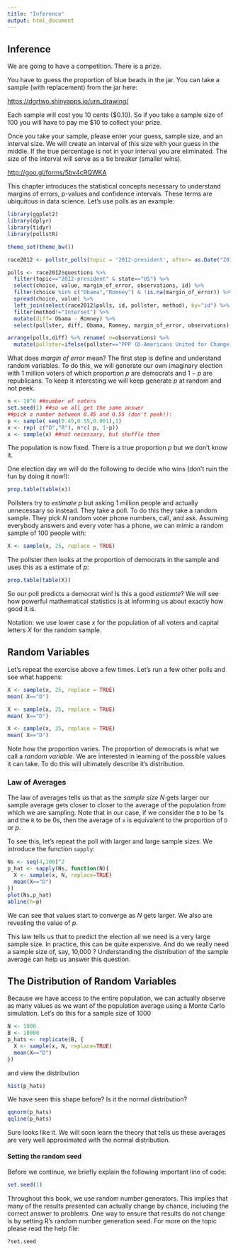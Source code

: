 ```yaml
---
title: "Inference"
output: html_document
---
```


## Inference 

We are going to have a competition. There is a prize.

You have to guess the proportion of blue beads in the jar. You can take a sample (with replacement)
from the jar here:

[https://dgrtwo.shinyapps.io/urn_drawing/](https://dgrtwo.shinyapps.io/urn_drawing/)

Each sample will cost you 10 cents ($0.10). So if you take a sample size of 100 you will have to pay me $10 to collect your prize. 

Once you take your sample, please enter your guess, sample size, and an interval size. We will create an interval of this size with your guess in the middle. If the true percentage is not in your interval you are eliminated. The size of the interval will serve as a tie breaker (smaller wins).

[http://goo.gl/forms/5bv4cRQWKA](http://goo.gl/forms/5bv4cRQWKA)



This chapter introduces the statistical concepts necessary to understand margins of errors, p-values and confidence intervals. These terms are ubiquitous in data science. Let's use polls as an example:


```r
library(ggplot2)
library(dplyr)
library(tidyr)
library(pollstR)

theme_set(theme_bw())

race2012 <- pollstr_polls(topic = '2012-president', after= as.Date("2012-11-3"), max_pages = Inf)

polls <- race2012$questions %>% 
  filter(topic=="2012-president" & state=="US") %>% 
  select(choice, value, margin_of_error, observations, id) %>% 
  filter(choice %in% c("Obama","Romney") & !is.na(margin_of_error)) %>% 
  spread(choice, value) %>% 
  left_join(select(race2012$polls, id, pollster, method), by="id") %>%
  filter(method!="Internet") %>%
  mutate(diff= Obama - Romney) %>%
  select(pollster, diff, Obama, Romney, margin_of_error, observations)

arrange(polls,diff) %>% rename( n=observations) %>% 
  mutate(pollster=ifelse(pollster=="PPP (D-Americans United for Change)","PPP",pollster))
```

What does _margin of error_ mean? The first step is define and understand random variables. 
To do this, we will generate our own imaginary election with 1 million voters of which proportion $p$ are democrats and $1-p$ are republicans. To keep it interesting we will keep generate $p$ at random and not peek.

```r
n <- 10^6 ##number of voters
set.seed(1) ##so we all get the same answer
##pick a number between 0.45 and 0.55 (don't peek!):
p <- sample( seq(0.45,0.55,0.001),1) 
x <- rep( c("D","R"), n*c( p, 1-p))
x <- sample(x) ##not necessary, but shuffle them
```

The population is now fixed. There is a true proportion $p$ but we don't know it.

One election day we will do the following to decide who wins (don't ruin the fun by doing it now!):

```r
prop.table(table(x))
```

Pollsters try to _estimate_ $p$ but asking 1 million people and actually unnecessary so instead. They take a poll. To do this they take a random sample. They pick $N$ random voter phone numbers, call, and ask. Assuming everybody answers and every voter has a phone, we can mimic a random sample of 100 people with:

```r
X <- sample(x, 25, replace = TRUE)
```

The pollster then looks at the proportion of democrats in the sample and uses this as a estimate of $p$:

```r
prop.table(table(X))
```

So our poll predicts a democrat win! Is this a good _estiamte_? We will see how powerful mathematical statistics is at informing us about exactly how good it is.

Notation: we use lower case $x$ for the population of all voters and capital letters $X$ for the random sample.

## Random Variables

Let's repeat the exercise above a few times. Let's run a few other polls and see what happens:

```r
X <- sample(x, 25, replace = TRUE)
mean( X=="D")

X <- sample(x, 25, replace = TRUE)
mean( X=="D")

X <- sample(x, 25, replace = TRUE)
mean( X=="D")

```


Note how the proportion varies. The proportion of democrats is what we call a _random variable_. We are interested in learning of the possible values it can take. To do this will ultimately describe it's distribution. 


### Law of Averages

The law of averages tells us that as the _sample size_ $N$ gets larger our sample average gets closer to closer to the average of the population from which we are sampling. Note that in our case, if we consider the `D` to be 1s and the `R` to be 0s, then the average of `x` is equivalent to the proportion of `D` or $p$. 

To see this, let's repeat the poll with larger and large sample sizes. We introduce the function `sapply`:

```r
Ns <- seq(4,100)^2
p_hat <- sapply(Ns, function(N){
  X <- sample(x, N, replace=TRUE)
  mean(X=="D")
})
plot(Ns,p_hat)
abline(h=p)
```

We can see that values start to converge as $N$ gets larger. We also are revealing the value of $p$. 

This law tells us that to predict the election all we need is a very large sample size. In practice, this can be quite expensive. And do we really need a sample size of, say, 10,000 ? Understanding the distribution of the sample average can help us answer this question.


## The Distribution of Random Variables

Because we have access to the entire population, we can actually observe as many values as we want of the population average using a Monte Carlo simulation. Let's do this for a sample size of 1000

```r
N <- 1000
B <- 10000
p_hats <- replicate(B, {
  X <- sample(x, N, replace=TRUE)
  mean(X=="D")
})
```

and view the distribution

```r
hist(p_hats)
```

We have seen this shape before? Is it the normal distribution?

```r
qqnorm(p_hats)
qqline(p_hats)
```

Sure looks like it. We will soon learn the theory that tells us these averages are very well approximated with the normal distribution.

#### Setting the random seed

Before we continue, we briefly explain the following important line of
code:

```r
set.seed(1) 
```

Throughout this book, we use random number generators. This implies that many of the results presented can actually change by chance, including the correct answer to problems. One way to ensure that results do not change is by setting R's random number generation seed. For more on the topic please read the help file:

```r
?set.seed
```
